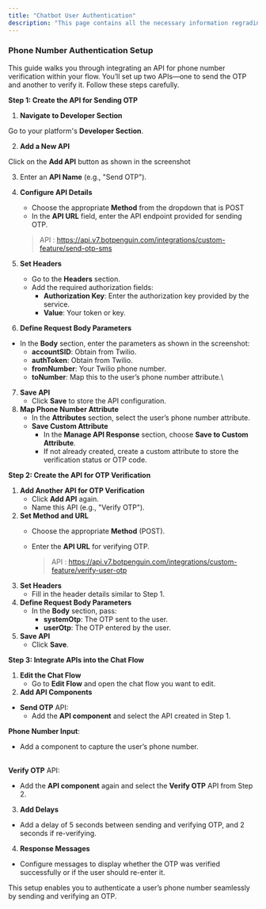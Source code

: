 ```yaml
---
title: "Chatbot User Authentication"
description: "This page contains all the necessary information regrading how you can authenticate users which are coming to your chatbot."
---
```


### **Phone Number Authentication Setup**

This guide walks you through integrating an API for phone number verification within your flow. You’ll set up two APIs—one to send the OTP and another to verify it. Follow these steps carefully.

**Step 1: Create the API for Sending OTP**

1. **Navigate to Developer Section**

Go to your platform's **Developer Section**.

2. **Add a New API**

Click on the **Add API** button as shown in the screenshot

3. Enter an **API Name** (e.g., "Send OTP").
4. **Configure API Details**
   - Choose the appropriate **Method** from the dropdown that is POST
   - In the **API URL** field, enter the API endpoint provided for sending OTP.

   > API : https://api.v7.botpenguin.com/integrations/custom-feature/send-otp-sms
5. **Set Headers**
   - Go to the **Headers** section.
   - Add the required authorization fields:
     - **Authorization Key**: Enter the authorization key provided by the service.
     - **Value**: Your token or key.
6. **Define Request Body Parameters**

- In the **Body** section, enter the parameters as shown in the screenshot:
  - **accountSID**: Obtain from Twilio.
  - **authToken**: Obtain from Twilio.
  - **fromNumber**: Your Twilio phone number.
  - **toNumber**: Map this to the user’s phone number attribute.\
      

7. **Save API**
   - Click **Save** to store the API configuration.
8. **Map Phone Number Attribute**
   - In the **Attributes** section, select the user’s phone number attribute.
   - **Save Custom Attribute**
     - In the **Manage API Response** section, choose **Save to Custom Attribute**.
     - If not already created, create a custom attribute to store the verification status or OTP code.

**Step 2: Create the API for OTP Verification**

1. **Add Another API for OTP Verification**
   - Click **Add API** again.
   - Name this API (e.g., "Verify OTP").
2. **Set Method and URL**
   - Choose the appropriate **Method** (POST).
   - Enter the **API URL** for verifying OTP.

     > API : https://api.v7.botpenguin.com/integrations/custom-feature/verify-user-otp
3. **Set Headers**
   - Fill in the  header details similar to Step 1.
4. **Define Request Body Parameters**
   - In the **Body** section, pass:
     - **systemOtp**: The OTP sent to the user.
     - **userOtp**: The OTP entered by the user.
5. **Save API**
   - Click **Save**.

**Step 3: Integrate APIs into the Chat Flow**

1. **Edit the Chat Flow**
   - Go to **Edit Flow** and open the chat flow you want to edit.
2. **Add API Components**

- **Send OTP** API:
  - Add the **API component** and select the  API created in Step 1.

**Phone Number Input**:

- Add a component to capture the user’s phone number.

**\
Verify OTP** API:

- Add the **API component** again and select the **Verify OTP** API from Step 2.

3. **Add Delays**

- Add a delay of 5 seconds between sending and verifying OTP, and 2 seconds if re-verifying.

4. **Response Messages**

- Configure messages to display whether the OTP was verified successfully or if the user should re-enter it.

This setup enables you to authenticate a user’s phone number seamlessly by sending and verifying an OTP.